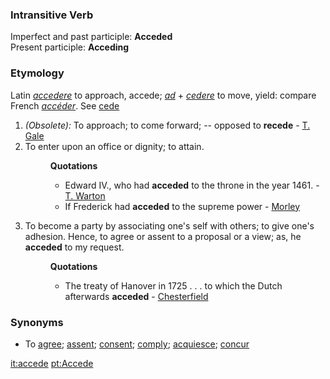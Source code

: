 ===Intransitive Verb===
Imperfect and past participle:  '''Acceded''' <br>
Present participle: '''Acceding'''
===Etymology===
Latin ''[[accedere]]'' to approach, accede; ''[[ad]]'' + ''[[cedere]]'' to move, yield: compare French ''[[accéder]]''. See [[cede]]
#''(Obsolete):'' To approach; to come forward; -- opposed to '''recede''' - [[T. Gale]]
#To enter upon an office or dignity; to attain.
#:'''Quotations'''
#:*Edward IV., who had '''acceded''' to the throne in the year 1461. - [[T. Warton]]
#:*If Frederick had '''acceded''' to the supreme power - [[Morley]]
#To become a party by associating one's self with others; to give one's adhesion. Hence, to agree or assent to a proposal or a view; as, he '''acceded''' to my request.
#:'''Quotations'''
#:*The treaty of Hanover in 1725 . . . to which the Dutch afterwards '''acceded''' - [[Chesterfield]]
===Synonyms===
*To [[agree]]; [[assent]]; [[consent]]; [[comply]]; [[acquiesce]]; [[concur]]

[[it:accede]]
[[pt:Accede]]